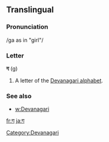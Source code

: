 ==Translingual==

===Pronunciation===
/ga as in "girl"/

===Letter===
'''ग''' (g)

# A letter of the [[Devanagari alphabet]].

===See also===
* [[w:Devanagari]]

[[Category:Devanagari]]

[[fr:ग]]
[[ja:ग]]